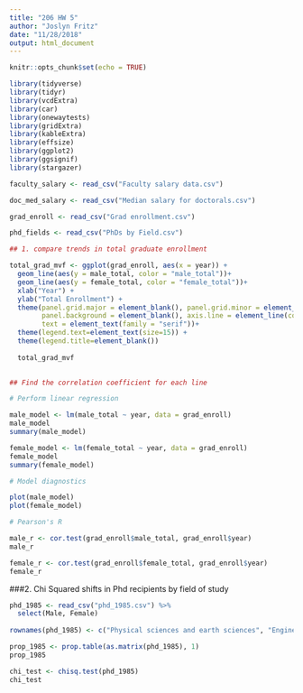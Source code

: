 ```yaml
---
title: "206 HW 5"
author: "Joslyn Fritz"
date: "11/28/2018"
output: html_document
---
```


```r
knitr::opts_chunk$set(echo = TRUE)
```



```r

library(tidyverse)
library(tidyr)
library(vcdExtra)
library(car)
library(onewaytests)
library(gridExtra)
library(kableExtra)
library(effsize)
library(ggplot2)
library(ggsignif)
library(stargazer)

faculty_salary <- read_csv("Faculty salary data.csv")

doc_med_salary <- read_csv("Median salary for doctorals.csv")

grad_enroll <- read_csv("Grad enrollment.csv")

phd_fields <- read_csv("PhDs by Field.csv")

```



```r
## 1. compare trends in total graduate enrollment

total_grad_mvf <- ggplot(grad_enroll, aes(x = year)) + 
  geom_line(aes(y = male_total, color = "male_total"))+
  geom_line(aes(y = female_total, color = "female_total"))+
  xlab("Year") +
  ylab("Total Enrollment") +
  theme(panel.grid.major = element_blank(), panel.grid.minor = element_blank(),
        panel.background = element_blank(), axis.line = element_line(colour = "black"), 
        text = element_text(family = "serif"))+
  theme(legend.text=element_text(size=15)) +
  theme(legend.title=element_blank()) 
  
  total_grad_mvf
  


```

```r
## Find the correlation coefficient for each line

# Perform linear regression

male_model <- lm(male_total ~ year, data = grad_enroll)
male_model
summary(male_model)

female_model <- lm(female_total ~ year, data = grad_enroll)
female_model
summary(female_model)

```

```r
# Model diagnostics 

plot(male_model)
plot(female_model)

```

```r
# Pearson's R

male_r <- cor.test(grad_enroll$male_total, grad_enroll$year)
male_r

female_r <- cor.test(grad_enroll$female_total, grad_enroll$year)
female_r
```
###2. Chi Squared shifts in Phd recipients by field of study
```r
phd_1985 <- read_csv("phd_1985.csv") %>% 
  select(Male, Female)  
  
rownames(phd_1985) <- c("Physical sciences and earth sciences", "Engineering", "Education", "Humanities and arts")

prop_1985 <- prop.table(as.matrix(phd_1985), 1)
prop_1985

chi_test <- chisq.test(phd_1985)
chi_test

```

